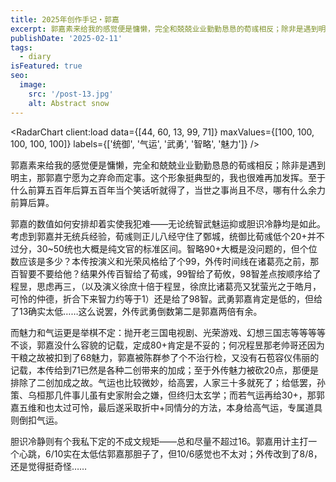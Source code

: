 ```yaml
---
title: 2025年创作手记・郭嘉
excerpt: 郭嘉素来给我的感觉便是慵懒，完全和兢兢业业勤勤恳恳的荀彧相反；除非是遇到明主，那郭嘉宁愿为之弃命而定事。这个形象挺典型的，我也很难再加发挥。至于什么前算五百年后算五百年当个笑话听就得了，当世之事尚且不尽，哪有什么余力前算后算。
publishDate: '2025-02-11'
tags:
  - diary
isFeatured: true
seo:
  image:
    src: '/post-13.jpg'
    alt: Abstract snow
---
```



<RadarChart client:load data={[44, 60, 13, 99, 71]} maxValues={[100, 100, 100, 100, 100]} labels={['统御', '气运', '武勇', '智略', '魅力']} />

郭嘉素来给我的感觉便是慵懒，完全和兢兢业业勤勤恳恳的荀彧相反；除非是遇到明主，那郭嘉宁愿为之弃命而定事。这个形象挺典型的，我也很难再加发挥。至于什么前算五百年后算五百年当个笑话听就得了，当世之事尚且不尽，哪有什么余力前算后算。

郭嘉的数值如何安排却着实使我犯难——无论统智武魅运抑或胆识冷静均是如此。考虑到郭嘉并无统兵经验，荀彧则正儿八经守住了鄄城，统御比荀彧低个20+并不过分，30~50统也大概是纯文官的标准区间。智略90+大概是没问题的，但个位数应该是多少？本传按演义和光荣风格给了个99，外传时间线在诸葛亮之前，那百智要不要给他？结果外传百智给了荀彧，99智给了荀攸，98智差点按顺序给了程昱，思虑再三，（以及演义徐庶十倍于程昱，徐庶比诸葛亮又犹萤光之于皓月，可怜的仲德，折合下来智力约等于1）还是给了98智。武勇郭嘉肯定是低的，但给了13确实太低……这么说罢，外传武勇倒数第二是郭嘉两倍有余。

而魅力和气运更是举棋不定：抛开老三国电视剧、光荣游戏、幻想三国志等等等等不谈，郭嘉没什么容貌的记载，定成80+肯定是不妥的；何况程昱那老帅哥还因为干粮之故被扣到了68魅力，郭嘉被陈群参了个不治行检，又没有石苞容仪伟丽的记载，本传给到71已然是各种二创带来的加成；至于外传魅力被砍20点，那便是排除了二创加成之故。气运也比较微妙，给高罢，人家三十多就死了；给低罢，孙策、乌桓那几件事儿虽有史家附会之嫌，但终归太玄学；而若气运再给30+，那郭嘉五维和也太过可怜，最后遂采取折中+同情分的方法，本身给高气运，专属道具则倒扣气运。

胆识冷静则有个我私下定的不成文规矩——总和尽量不超过16。郭嘉用计主打一个心跳，6/10实在太低估郭嘉那胆子了，但10/6感觉也不太对；外传改到了8/8，还是觉得挺奇怪……
